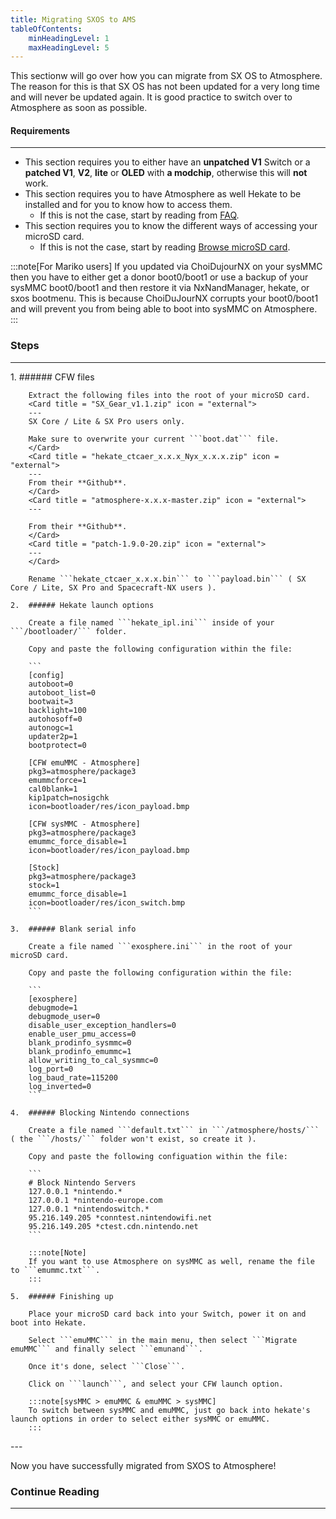```yaml
---
title: Migrating SXOS to AMS
tableOfContents:
    minHeadingLevel: 1
    maxHeadingLevel: 5
---
```



This sectionw will go over how you can migrate from SX OS to Atmosphere. The reason for this is that SX OS has not been updated for a very long time and will never be updated again.
It is good practice to switch over to Atmosphere as soon as possible.

#### Requirements

---

- This section requires you to either have an **unpatched V1** Switch or a **patched V1**, **V2**, **lite** or **OLED** with **a modchip**, otherwise this will **not** work.
- This section requires you to have Atmosphere as well Hekate to be installed and for you to know how to access them.
    - If this is not the case, start by reading from <u>[FAQ](/introduction/faq/)</u>.
- This section requires you to know the different ways of accessing your microSD card.
    - If this is not the case, start by reading <u>[Browse microSD card](/important/browse/)</u>.

:::note[For Mariko users]
If you updated via ChoiDujourNX on your sysMMC then you have to either get a donor boot0/boot1 or use a backup of your sysMMC boot0/boot1 and then 
restore it via NxNandManager, hekate, or sxos bootmenu. This is because ChoiDuJourNX corrupts your boot0/boot1 and will prevent you from 
being able to boot into sysMMC on Atmosphere.
:::

### Steps

---

<Steps>
    1.  ###### CFW files

        Extract the following files into the root of your microSD card.
        <Card title = "SX_Gear_v1.1.zip" icon = "external">
        ---
        SX Core / Lite & SX Pro users only.

        Make sure to overwrite your current ```boot.dat``` file.
        </Card>
        <Card title = "hekate_ctcaer_x.x.x_Nyx_x.x.x.zip" icon = "external">
        ---
        From their **Github**.
        </Card>
        <Card title = "atmosphere-x.x.x-master.zip" icon = "external">
        ---

        From their **Github**.
        </Card>
        <Card title = "patch-1.9.0-20.zip" icon = "external">
        ---
        </Card>

        Rename ```hekate_ctcaer_x.x.x.bin``` to ```payload.bin``` ( SX Core / Lite, SX Pro and Spacecraft-NX users ).

    2.  ###### Hekate launch options

        Create a file named ```hekate_ipl.ini``` inside of your ```/bootloader/``` folder.

        Copy and paste the following configuration within the file:

        ```
        [config]
        autoboot=0
        autoboot_list=0
        bootwait=3
        backlight=100
        autohosoff=0
        autonogc=1
        updater2p=1
        bootprotect=0

        [CFW emuMMC - Atmosphere]
        pkg3=atmosphere/package3
        emummcforce=1
        cal0blank=1
        kip1patch=nosigchk
        icon=bootloader/res/icon_payload.bmp

        [CFW sysMMC - Atmosphere]
        pkg3=atmosphere/package3
        emummc_force_disable=1
        icon=bootloader/res/icon_payload.bmp

        [Stock]
        pkg3=atmosphere/package3
        stock=1
        emummc_force_disable=1
        icon=bootloader/res/icon_switch.bmp
        ```

    3.  ###### Blank serial info

        Create a file named ```exosphere.ini``` in the root of your microSD card.

        Copy and paste the following configuration within the file:

        ```
        [exosphere]
        debugmode=1
        debugmode_user=0
        disable_user_exception_handlers=0
        enable_user_pmu_access=0
        blank_prodinfo_sysmmc=0
        blank_prodinfo_emummc=1
        allow_writing_to_cal_sysmmc=0
        log_port=0
        log_baud_rate=115200
        log_inverted=0
        ```

    4.  ###### Blocking Nintendo connections

        Create a file named ```default.txt``` in ```/atmosphere/hosts/``` ( the ```/hosts/``` folder won't exist, so create it ).

        Copy and paste the following configuation within the file:

        ```
        # Block Nintendo Servers
        127.0.0.1 *nintendo.*
        127.0.0.1 *nintendo-europe.com
        127.0.0.1 *nintendoswitch.*
        95.216.149.205 *conntest.nintendowifi.net
        95.216.149.205 *ctest.cdn.nintendo.net
        ```

        :::note[Note]
        If you want to use Atmosphere on sysMMC as well, rename the file to ```emummc.txt```.
        :::

    5.  ###### Finishing up

        Place your microSD card back into your Switch, power it on and boot into Hekate.

        Select ```emuMMC``` in the main menu, then select ```Migrate emuMMC``` and finally select ```emunand```.

        Once it's done, select ```Close```.

        Click on ```launch```, and select your CFW launch option.

        :::note[sysMMC > emuMMC & emuMMC > sysMMC]
        To switch between sysMMC and emuMMC, just go back into hekate's launch options in order to select either sysMMC or emuMMC.
        :::
</Steps>
---

Now you have successfully migrated from SXOS to Atmosphere!

### Continue Reading

---